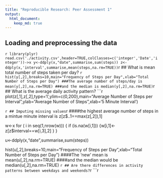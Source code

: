```yaml
---
title: "Reproducible Research: Peer Assessment 1"
output: 
  html_document:
    keep_md: true
---
```



## Loading and preprocessing the data
```r
library(plyr)
read.csv('./activity.csv',header=TRUE,colClasses=c('integer','Date','integer'))->x
y<-ddply(x,"date",summarise,sum(steps))
z<-ddply(x,'interval',summarise,mean(steps,na.rm=TRUE))
```r


## What is mean total number of steps taken per day?
```r
hist(y[,2],breaks=10,main="Frequency of Steps per Day",xlab="Total Number of Steps per Day")
###The average number of steps/day is
mean(y[,2],na.rm=TRUE)
###and the median is
median(y[,2],na.rm=TRUE)
```r
## What is the average daily activity pattern?
```r
plot(z[,1],z[,2],type='l',ylim=c(0,200),main="Average Number of Steps per Interval",ylab="Average Number of Steps",xlab='5 Minute Interval')


```r
## Imputing missing values
```r
####the highest average number of steps in a mintue minute interval is
z[z$..1==max(z[,2]),1]

w<-x
for ( i in seq(1,nrow(w))) {
  if (is.na(w[i,1])) {w[i,1]<-z[z$interval==w[i,3],2] } }

u<-ddply(x,"date",summarise,sum(steps))

hist(u[,2],breaks=10,main="Frequency of Steps per Day",xlab="Total Number of Steps per Day")
####The 'new' mean is
mean(u[,2],na.rm=TRUE)
####and the median would be
median(u[,2],na.rm=TRUE)
```r


## Are there differences in activity patterns between weekdays and weekends?
```r

```r